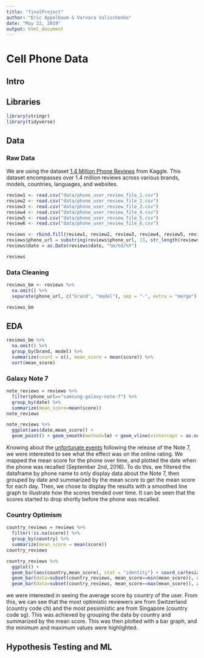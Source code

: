 ```yaml
---
title: "finalProject"
author: "Eric Appelbaum & Varvara Valischenko"
date: "May 22, 2019"
output: html_document
---
```


# Cell Phone Data

## Intro

## Libraries

```r
library(stringr)
library(tidyverse)
```

## Data

### Raw Data

We are using the dataset [1.4 Million Phone Reviews](https://www.kaggle.com/masaladata/14-million-cell-phone-reviews) from Kaggle. This dataset encompasses over 1.4 million reviews across various brands, models, countries, languages, and websites.

```r
review1 <- read.csv("data/phone_user_review_file_1.csv")
review2 <- read.csv("data/phone_user_review_file_2.csv")
review3 <- read.csv("data/phone_user_review_file_3.csv")
review4 <- read.csv("data/phone_user_review_file_4.csv")
review5 <- read.csv("data/phone_user_review_file_5.csv")
review6 <- read.csv("data/phone_user_review_file_6.csv")
```

```r
reviews <- rbind.fill(review1, review2, review3, review4, review5, review6)
reviews$phone_url = substring(reviews$phone_url, 13, str_length(reviews$phone_url)-1)
reviews$date = as.Date(reviews$date, "%m/%d/%Y")

reviews
```

### Data Cleaning


```r
reviews_bm <- reviews %>%
  na.omit() %>%
  separate(phone_url, c("brand", "model"), sep = "-", extra = "merge")

reviews_bm
```

## EDA

```r
reviews_bm %>%
  na.omit() %>%
  group_by(brand, model) %>%
  summarize(count = n(), mean_score = mean(score)) %>%
  sort(mean_score)
```

### Galaxy Note 7
```r

note_reviews = reviews %>%
  filter(phone_url=="samsung-galaxy-note-7") %>%
  group_by(date) %>%
  summarize(mean_score=mean(score))
note_reviews

note_reviews %>%
  ggplot(aes(date,mean_score)) +
  geom_point() + geom_smooth(method=lm) + geom_vline(xintercept = as.numeric(as.Date("2016-09-02")), color="red")

```
Knowing about the [unfortunate events](https://www.theverge.com/2016/9/2/12767670/samsung-galaxy-note-7-recall-fire-risk) following the release of the Note 7, we were interested to see what the effect was on the online rating. We mapped the mean score for the phone over time, and plotted the date when the phone was recalled (September 2nd, 2016). To do this, we filtered the dataframe by phone name to only display data about the Note 7, then grouped by date and summarized by the mean score to get the mean score for each day. Then, we chose to display the results with a smoothed line graph to illustrate how the scores trended over time. It can be seen that the scores started to drop shortly before the phone was recalled. 

### Country Optimism
```r
country_reviews = reviews %>%
  filter(!is.na(score)) %>%
  group_by(country) %>%
  summarize(mean_score = mean(score))
country_reviews

country_reviews %>%
  ggplot() +
  geom_bar(aes(country,mean_score), stat = "identity") + coord_cartesian(ylim=c(6.0,10.0)) +
  geom_bar(data=subset(country_reviews, mean_score==min(mean_score)), aes(country, mean_score), fill="red", stat="identity") +
  geom_bar(data=subset(country_reviews, mean_score==max(mean_score)), aes(country, mean_score), fill="cyan", stat="identity") 

```
we were interested in seeing the average score by country of the user. From this, we can see that the most optimistic reviewers are from Switzerland (country code ch) and the most pessimistic are from Singapore (country code sg). This was achieved by grouping the data by country and summarized by the mean score. This was then plotted with a bar graph, and the minimum and maximum values were highlighted. 


## Hypothesis Testing and ML
